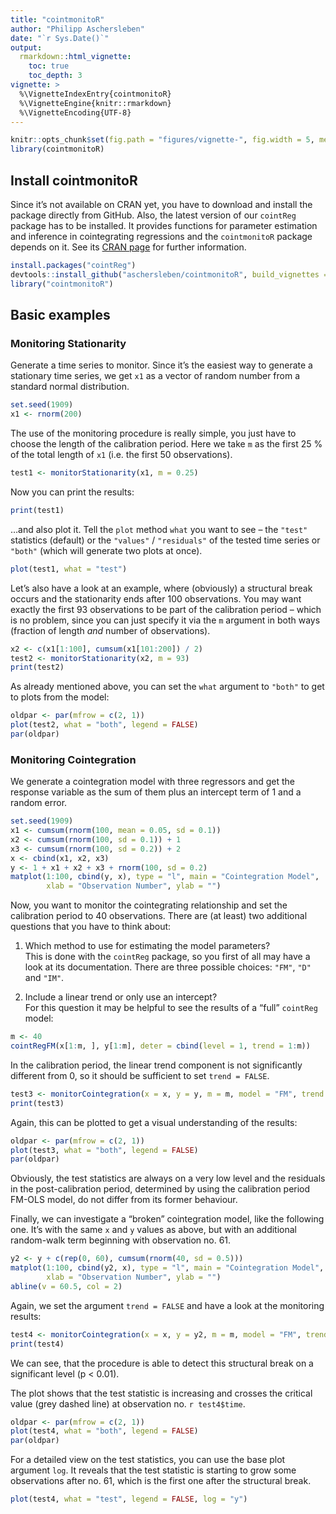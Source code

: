 ```yaml
---
title: "cointmonitoR"
author: "Philipp Aschersleben"
date: "`r Sys.Date()`"
output:
  rmarkdown::html_vignette:
    toc: true
    toc_depth: 3
vignette: >
  %\VignetteIndexEntry{cointmonitoR}
  %\VignetteEngine{knitr::rmarkdown}
  %\VignetteEncoding{UTF-8}
---
```

```R
knitr::opts_chunk$set(fig.path = "figures/vignette-", fig.width = 5, message = FALSE)
library(cointmonitoR)
```


## Install cointmonitoR

Since it's not available on CRAN yet, you have to download and install the package directly from GitHub.
Also, the latest version of our `cointReg` package has to be installed. It provides functions for parameter estimation and inference in cointegrating regressions and the `cointmonitoR` package depends on it. See its [CRAN page](https://cran.r-project.org/package=cointReg) for further information.

```R
install.packages("cointReg")
devtools::install_github("aschersleben/cointmonitoR", build_vignettes = TRUE)
library("cointmonitoR")
```


## Basic examples

### Monitoring Stationarity

Generate a time series to monitor. Since it's the easiest way to generate a stationary time series, we get `x1` as a vector of random number from a standard normal distribution.
```R
set.seed(1909)
x1 <- rnorm(200)
```

The use of the monitoring procedure is really simple, you just have to choose the length of the calibration period. Here we take `m` as the first 25 % of the total length of `x1` (i.e. the first 50 observations).

```R
test1 <- monitorStationarity(x1, m = 0.25)
```

Now you can print the results:
```R
print(test1)
```

...and also plot it. Tell the `plot` method `what` you want to see -- the `"test"` statistics (default) or the `"values"` / `"residuals"` of the tested time series or `"both"` (which will generate two plots at once).
```R
plot(test1, what = "test")
```

Let's also have a look at an example, where (obviously) a structural break occurs and the stationarity ends after 100 observations. You may want exactly the first 93 observations to be part of the calibration period -- which is no problem, since you can just specify it via the `m` argument in both ways (fraction of length *and* number of observations).

```R
x2 <- c(x1[1:100], cumsum(x1[101:200]) / 2)
test2 <- monitorStationarity(x2, m = 93)
print(test2)
```

As already mentioned above, you can set the `what` argument to `"both"` to get to plots from the model:

```R
oldpar <- par(mfrow = c(2, 1))
plot(test2, what = "both", legend = FALSE)
par(oldpar)
```



### Monitoring Cointegration

We generate a cointegration model with three regressors and get the response variable as the sum of them plus an intercept term of 1 and a random error. 

```R
set.seed(1909)
x1 <- cumsum(rnorm(100, mean = 0.05, sd = 0.1))
x2 <- cumsum(rnorm(100, sd = 0.1)) + 1
x3 <- cumsum(rnorm(100, sd = 0.2)) + 2
x <- cbind(x1, x2, x3)
y <- 1 + x1 + x2 + x3 + rnorm(100, sd = 0.2)
matplot(1:100, cbind(y, x), type = "l", main = "Cointegration Model",
        xlab = "Observation Number", ylab = "")
```

Now, you want to monitor the cointegrating relationship and set the calibration period to 40 observations. There are (at least) two additional questions that you have to think about:

1. Which method to use for estimating the model parameters?  
This is done with the `cointReg` package, so you first of all may have a look at its documentation. There are three possible choices: `"FM"`, `"D"` and `"IM"`.

2. Include a linear trend or only use an intercept?  
For this question it may be helpful to see the results of a "full" `cointReg` model:
```R
m <- 40
cointRegFM(x[1:m, ], y[1:m], deter = cbind(level = 1, trend = 1:m))
```

In the calibration period, the linear trend component is not significantly different from 0, so it should be sufficient to set `trend = FALSE`.

```R
test3 <- monitorCointegration(x = x, y = y, m = m, model = "FM", trend = FALSE)
print(test3)
```

Again, this can be plotted to get a visual understanding of the results:

```R
oldpar <- par(mfrow = c(2, 1))
plot(test3, what = "both", legend = FALSE)
par(oldpar)
```

Obviously, the test statistics are always on a very low level and the residuals in the post-calibration period, determined by using the calibration period FM-OLS model, do not differ from its former behaviour.

Finally, we can investigate a "broken" cointegration model, like the following one. It's with the same `x` and `y` values as above, but with an additional random-walk term beginning with observation no. 61.

```R
y2 <- y + c(rep(0, 60), cumsum(rnorm(40, sd = 0.5)))
matplot(1:100, cbind(y2, x), type = "l", main = "Cointegration Model",
        xlab = "Observation Number", ylab = "")
abline(v = 60.5, col = 2)
```

Again, we set the argument `trend = FALSE` and have a look at the monitoring results:

```R
test4 <- monitorCointegration(x = x, y = y2, m = m, model = "FM", trend = FALSE)
print(test4)
```

We can see, that the procedure is able to detect this structural break on a significant level (p < 0.01).

The plot shows that the test statistic is increasing and crosses the critical value (grey dashed line) at observation no. ```r test4$time```.

```R
oldpar <- par(mfrow = c(2, 1))
plot(test4, what = "both", legend = FALSE)
par(oldpar)
```

For a detailed view on the test statistics, you can use the base plot argument `log`. It reveals that the test statistic is starting to grow some observations after no. 61, which is the first one after the structural break.

```R
plot(test4, what = "test", legend = FALSE, log = "y")
```
